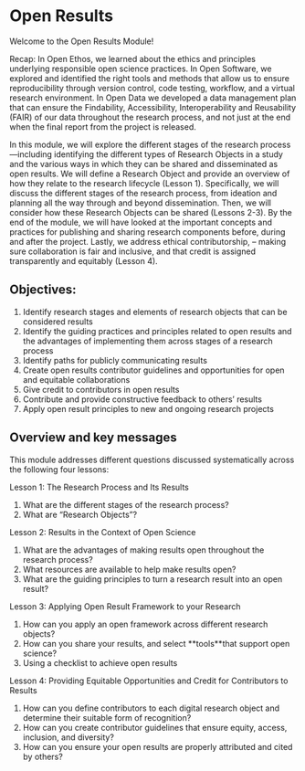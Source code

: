# Open Results

Welcome to the Open Results Module!

Recap: In Open Ethos, we learned about the ethics and principles underlying responsible open science practices. In Open Software, we explored and identified the right tools and methods that allow us to ensure reproducibility through version control, code testing, workflow, and a virtual research environment. In Open Data we developed a data management plan that can ensure the Findability, Accessibility, Interoperability and Reusability (FAIR) of our data throughout the research process, and not just at the end when the final report from the project is released.

In this module, we will explore the different stages of the research process—including identifying the different types of Research Objects in a study and the various ways in which they can be shared and disseminated as open results. We will define a Research Object and provide an overview of how they relate to the research lifecycle (Lesson 1). Specifically, we will discuss the different stages of the research process, from ideation and planning all the way through and beyond dissemination. Then, we will consider how these Research Objects can be shared (Lessons 2-3). By the end of the module, we will have looked at the important concepts and practices for publishing and sharing research components before, during and after the project. Lastly, we address ethical contributorship, – making sure collaboration is fair and inclusive, and that credit is assigned transparently and equitably (Lesson 4).

## Objectives:

1. Identify research stages and elements of research objects that can be considered results
2. Identify the guiding practices and principles related to open results and the advantages of implementing them across stages of a research process
3. Identify paths for publicly communicating results
4. Create open results contributor guidelines and opportunities for open and equitable collaborations
5. Give credit to contributors in open results
6. Contribute and provide constructive feedback to others' results
7. Apply open result principles to new and ongoing research projects

## Overview and key messages

This module addresses different questions discussed systematically across the following four lessons:

Lesson 1: The Research Process and Its Results

1. What are the different stages of the research process?
2. What are "Research Objects"?

Lesson 2: Results in the Context of Open Science

1. What are the advantages of making results open throughout the research process?
2. What resources are available to help make results open?
3. What are the guiding principles to turn a research result into an open result?

Lesson 3: Applying Open Result Framework to your Research

1. How can you apply an open framework across different research objects?
2. How can you share your results, and select \*\*tools\*\*that support open science?
3. Using a checklist to achieve open results

Lesson 4: Providing Equitable Opportunities and Credit for Contributors to Results

1. How can you define contributors to each digital research object and determine their suitable form of recognition?
2. How can you create contributor guidelines that ensure equity, access, inclusion, and diversity?
3. How can you ensure your open results are properly attributed and cited by others?
